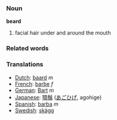 ===Noun===
'''beard'''

#facial hair under and around the mouth

=== Related words ===


=== Translations ===
*[[Dutch]]: [[baard]] ''m''
*[[French]]: [[barbe]] ''f''
*[[German]]: [[Bart]] ''m''
*[[Japanese]]: [[顎鬚]] ([[あごひげ]], agohige)
*[[Spanish]]: [[barba]] ''m''
*[[Swedish]]: [[skägg]]